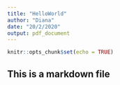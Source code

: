 ```yaml
---
title: "HelloWorld"
author: "Diana"
date: "20/2/2020"
output: pdf_document
---
```


```r
knitr::opts_chunk$set(echo = TRUE)
```

## This is a markdown file

